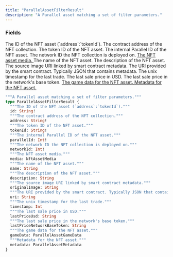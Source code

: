 ```yaml
---
title: "ParallelAssetFilterResult"
description: "A Parallel asset matching a set of filter parameters."
---
```


### Fields

<ResponseField name="id" type="String!" required>
  The ID of the NFT asset (`address`:`tokenId`).
</ResponseField>

<ResponseField name="address" type="String!" required>
  The contract address of the NFT collection.
</ResponseField>

<ResponseField name="tokenId" type="String!" required>
  The token ID of the NFT asset.
</ResponseField>

<ResponseField name="parallelId" type="Int!" required>
  The internal Parallel ID of the NFT asset.
</ResponseField>

<ResponseField name="networkId" type="Int!" required>
  The network ID the NFT collection is deployed on.
</ResponseField>

<a href="/api-reference/types/nftassetmedia">
  <ResponseField name="media" type="NftAssetMedia">
    The NFT asset media.
  </ResponseField>
</a>

<ResponseField name="name" type="String">
  The name of the NFT asset.
</ResponseField>

<ResponseField name="description" type="String">
  The description of the NFT asset.
</ResponseField>

<ResponseField name="originalImage" type="String">
  The source image URI linked by smart contract metadata.
</ResponseField>

<ResponseField name="uri" type="String">
  The URI provided by the smart contract. Typically JSON that contains metadata.
</ResponseField>

<ResponseField name="timestamp" type="Int">
  The unix timestamp for the last trade.
</ResponseField>

<ResponseField name="lastPriceUsd" type="String">
  The last sale price in USD.
</ResponseField>

<ResponseField name="lastPriceNetworkBaseToken" type="String">
  The last sale price in the network&#39;s base token.
</ResponseField>

<a href="/api-reference/types/parallelassetgamedata">
  <ResponseField name="gameData" type="ParallelAssetGameData">
    The game data for the NFT asset.
  </ResponseField>
</a>

<a href="/api-reference/types/parallelassetmetadata">
  <ResponseField name="metadata" type="ParallelAssetMetadata">
    Metadata for the NFT asset.
  </ResponseField>
</a>


```graphql ParallelAssetFilterResult
"""A Parallel asset matching a set of filter parameters."""
type ParallelAssetFilterResult {
  """The ID of the NFT asset (`address`:`tokenId`)."""
  id: String!
  """The contract address of the NFT collection."""
  address: String!
  """The token ID of the NFT asset."""
  tokenId: String!
  """The internal Parallel ID of the NFT asset."""
  parallelId: Int!
  """The network ID the NFT collection is deployed on."""
  networkId: Int!
  """The NFT asset media."""
  media: NftAssetMedia
  """The name of the NFT asset."""
  name: String
  """The description of the NFT asset."""
  description: String
  """The source image URI linked by smart contract metadata."""
  originalImage: String
  """The URI provided by the smart contract. Typically JSON that contains metadata."""
  uri: String
  """The unix timestamp for the last trade."""
  timestamp: Int
  """The last sale price in USD."""
  lastPriceUsd: String
  """The last sale price in the network's base token."""
  lastPriceNetworkBaseToken: String
  """The game data for the NFT asset."""
  gameData: ParallelAssetGameData
  """Metadata for the NFT asset."""
  metadata: ParallelAssetMetadata
}
```
